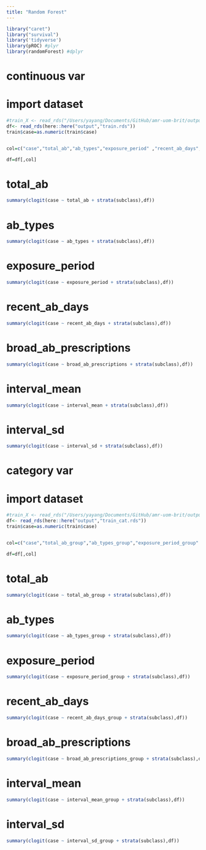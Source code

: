 ```yaml
---
title: "Random Forest"
---
```


```r
library("caret")
library("survival")
library('tidyverse')
library(pROC) #plyr
library(randomForest) #dplyr
```

# continuous var
# import dataset
```r
#train_X <- read_rds("/Users/yayang/Documents/GitHub/amr-uom-brit/output/train_X.rds")
df<- read_rds(here::here("output","train.rds"))
train$case=as.numeric(train$case)


col=c("case","total_ab","ab_types","exposure_period" ,"recent_ab_days","broad_ab_prescriptions" ,"interval_mean" , "interval_sd","subclass")

df=df[,col]

```



# total_ab
```r
summary(clogit(case ~ total_ab + strata(subclass),df))
```

# ab_types
```r
summary(clogit(case ~ ab_types + strata(subclass),df))
```

# exposure_period
```r
summary(clogit(case ~ exposure_period + strata(subclass),df))
```

# recent_ab_days
```r
summary(clogit(case ~ recent_ab_days + strata(subclass),df))
```

# broad_ab_prescriptions
```r
summary(clogit(case ~ broad_ab_prescriptions + strata(subclass),df))
```

# interval_mean
```r
summary(clogit(case ~ interval_mean + strata(subclass),df))
```

# interval_sd
```r
summary(clogit(case ~ interval_sd + strata(subclass),df))
```


# category var

# import dataset
```r
#train_X <- read_rds("/Users/yayang/Documents/GitHub/amr-uom-brit/output/train_X.rds")
df<- read_rds(here::here("output","train_cat.rds"))
train$case=as.numeric(train$case)


col=c("case","total_ab_group","ab_types_group","exposure_period_group" ,"recent_ab_days_group","broad_ab_prescriptions_group" ,"interval_mean_group" , "interval_sd_group","subclass")

df=df[,col]

```



# total_ab
```r
summary(clogit(case ~ total_ab_group + strata(subclass),df))
```

# ab_types
```r
summary(clogit(case ~ ab_types_group + strata(subclass),df))
```

# exposure_period
```r
summary(clogit(case ~ exposure_period_group + strata(subclass),df))
```

# recent_ab_days
```r
summary(clogit(case ~ recent_ab_days_group + strata(subclass),df))
```

# broad_ab_prescriptions
```r
summary(clogit(case ~ broad_ab_prescriptions_group + strata(subclass),df))
```

# interval_mean
```r
summary(clogit(case ~ interval_mean_group + strata(subclass),df))
```

# interval_sd
```r
summary(clogit(case ~ interval_sd_group + strata(subclass),df))
```


